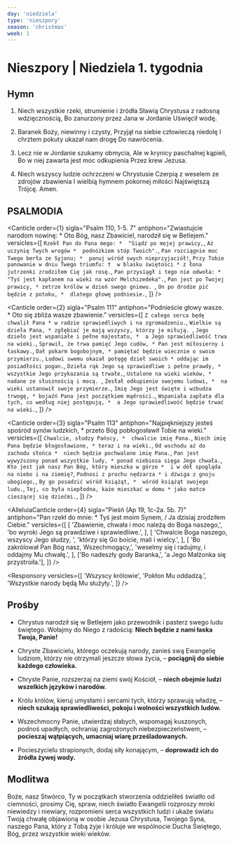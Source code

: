 ```yaml
---
day: 'niedziela'
type: 'nieszpory'
season: 'christmas'
week: 1
---
```


# Nieszpory | Niedziela 1. tygodnia

<OpeningVersicle />

## Hymn

1. Niech wszystkie rzeki, strumienie i źródła
   Sławią Chrystusa z radosną wdzięcznością,
   Bo zanurzony przez Jana w Jordanie
   Uświęcił wodę.

2. Baranek Boży, niewinny i czysty,
   Przyjął na siebie człowieczą niedolę
   I chrztem pokuty ukazał nam drogę
   Do nawrócenia.

3. Lecz nie w Jordanie szukamy obmycia,
   Ale w krynicy paschalnej kąpieli,
   Bo w niej zawarta jest moc odkupienia
   Przez krew Jezusa.

4. Niech wszyscy ludzie ochrzczeni w Chrystusie
   Czerpią z weselem ze zdrojów zbawienia
   I wielbią hymnem pokornej miłości
   Najświętszą Trójcę. Amen.

## PSALMODIA

<Canticle
  order={1}
  sigla="Psalm 110, 1-5. 7"
  antiphon="Zwiastujcie narodom nowinę: * Oto Bóg, nasz Zbawiciel, narodził się w Betlejem."
  versicles={[
    `Rzekł Pan do Pana mego: * 
"Siądź po mojej prawicy,`,
    `Aż uczynię Twych wrogów * 
podnóżkiem stóp Twoich".`,
    `Pan rozciągnie moc Twego berła ze Syjonu; * 
panuj wśród swych nieprzyjaciół!`,
    `Przy Tobie panowanie w dniu Twego triumfu: † 
w blasku świętości *
z łona jutrzenki zrodziłem Cię jak rosę.`,
    `Pan przysiągł i tego nie odwoła: *
"Tyś jest kapłanem na wieki na wzór Melchizedeka".`,
    `Pan jest po Twojej prawicy, *
zetrze królów w dzień swego gniewu. `,
    `On po drodze pić będzie z potoku, * 
dlatego głowę podniesie.`,
  ]}
/>

<Canticle
  order={2}
  sigla="Psalm 111"
  antiphon="Podnieście głowy wasze. * Oto się zbliża wasze zbawienie."
  versicles={[
    `Z całego serca będę chwalił Pana *
w radzie sprawiedliwych i na zgromadzeniu.`,
    `Wielkie są dzieła Pana, *
zgłębiać je mają wszyscy, którzy je miłują. `,
    `Jego dzieło jest wspaniałe i pełne majestatu, * 
a Jego sprawiedliwość trwa na wieki.`,
    `Sprawił, że trwa pamięć Jego cudów, *
Pan jest miłosierny i łaskawy.`,
    `Dał pokarm bogobojnym, *
pamiętać będzie wiecznie o swoim przymierzu.`,
    `Ludowi swemu okazał potęgę dzieł swoich *
oddając im posiadłości pogan.`,
    `Dzieła rąk Jego są sprawiedliwe i pełne prawdy, * 
wszystkie Jego przykazania są trwałe,`,
    `Ustalone na wieki wieków, *
nadane ze słusznością i mocą. `,
    `Zesłał odkupienie swojemu ludowi, * 
na wieki ustanowił swoje przymierze.`,
    `Imię Jego jest święte i wzbudza trwogę, *
bojaźń Pana jest początkiem mądrości.`,
    `Wspaniała zapłata dla tych, co według niej postępują, * 
a Jego sprawiedliwość będzie trwać na wieki.`,
  ]}
/>

<Canticle
  order={3}
  sigla="Psalm 113"
  antiphon="Najpiękniejszy jesteś spośród synów ludzkich, * przeto Bóg pobłogosławił Tobie na wieki."
  versicles={[
    `Chwalcie, słudzy Pańscy, * 
chwalcie imię Pana.`,
    `Niech imię Pana będzie błogosławione, *
teraz i na wieki.`,
    `Od wschodu aż do zachodu słońca * 
niech będzie pochwalone imię Pana.`,
    `Pan jest wywyższony ponad wszystkie ludy, *
ponad niebiosa sięga Jego chwała.`,
    `Kto jest jak nasz Pan Bóg, który mieszka w górze * 
i w dół spogląda na niebo i na ziemię?`,
    `Podnosi z prochu nędzarza *
i dźwiga z gnoju ubogiego,`,
    `By go posadzić wśród książąt, * 
wśród książąt swojego ludu.`,
    `Tej, co była niepłodna, każe mieszkać w domu *
jako matce cieszącej się dziećmi.`,
  ]}
/>

<AlleluiaCanticle
  order={4}
  sigla="Pieśń (Ap 19, 1c-2a. 5b. 7)"
  antiphon="Pan rzekł do mnie: * Tyś jest moim Synem, / Ja dzisiaj zrodziłem Ciebie."
  versicles={[
    [
      'Zbawienie, chwała i moc należą do Boga naszego,',
      'bo wyroki Jego są prawdziwe i sprawiedliwe.',
    ],
    [
      'Chwalcie Boga naszego, wszyscy Jego słudzy, ',
      'którzy się Go boicie, mali i wielcy.',
    ],
    [
      'Bo zakrólował Pan Bóg nasz, Wszechmogący,',
      'weselmy się i radujmy, i oddajmy Mu chwałę.',
    ],
    ['Bo nadeszły gody Baranka,', 'a Jego Małżonka się przystroiła.'],
  ]}
/>

<Passage
  sigla="Kol 2, 9-10"
  passage="W Chrystusie bowiem mieszka cała Pełnia: Bóstwo, na sposób ciała, bo zostaliście napełnieni w Nim, który jest Głową wszelkiej Zwierzchności i Władzy."
/>

<Responsory
  versicles={[
    'Wszyscy królowie',
    'Pokłon Mu oddadzą.',
    'Wszystkie narody będą Mu służyły.',
  ]}
/>

<Magnificat antiphon="Gdy głęboka cisza zaległa wszystko, * a noc w swoim biegu dosięgła połowy, / wszechmocne Słowo Twoje, Panie, przyszło z królewskiego tronu, / alleluja." />

## Prośby

- Chrystus narodził się w Betlejem jako przewodnik i pasterz swego ludu świętego. Wołajmy do Niego z radością: **Niech będzie z nami łaska Twoja, Panie!**

- Chryste Zbawicielu, którego oczekują narody, zanieś swą Ewangelię ludziom, którzy nie otrzymali jeszcze słowa życia, – **pociągnij do siebie każdego człowieka.**

- Chryste Panie, rozszerzaj na ziemi swój Kościół, – **niech obejmie ludzi wszelkich języków i narodów.**

- Królu królów, kieruj umysłami i sercami tych, którzy sprawują władzę, – **niech szukają sprawiedliwości, pokoju i wolności wszystkich ludów.**

- Wszechmocny Panie, utwierdzaj słabych, wspomagaj kuszonych, podnoś upadłych, ochraniaj zagrożonych niebezpieczeństwem, – **pocieszaj wątpiących, umacniaj wiarę prześladowanych.**

- Pocieszycielu strapionych, dodaj siły konającym, – **doprowadź ich do źródła żywej wody.**

<CustomIntercessions />

<KyrieEleison />

<LordsPrayer />

## Modlitwa

Boże, nasz Stwórco, Ty w początkach stworzenia oddzieliłeś światło od ciemności, prosimy Cię, spraw, niech światło Ewangelii rozproszy mroki niewiedzy i niewiary, rozpromieni serca wszystkich ludzi i ukaże światu Twoją chwałę objawioną w osobie Jezusa Chrystusa, Twojego Syna, naszego Pana, który z Tobą żyje i króluje we wspólnocie Ducha Świętego, Bóg, przez wszystkie wieki wieków.

<Amen />

<BlessingAndConcludingVersicle />

<SalveRegina />
